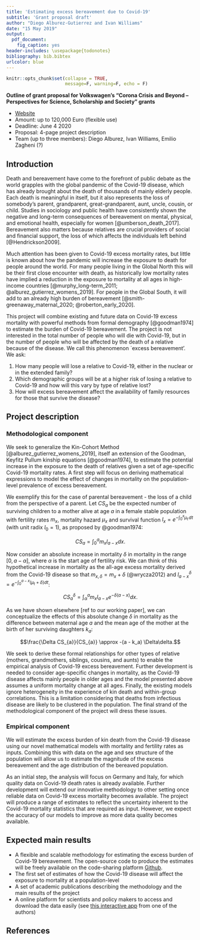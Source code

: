 ```yaml
---
title: 'Estimating excess bereavement due to Covid-19'
subtitle: 'Grant proposal draft'
author: "Diego Alburez-Gutierrez and Ivan Williams"
date: "15 May 2019"
output:
  pdf_document:
    fig_caption: yes
header-includes: \usepackage{todonotes}
bibliography: bib.bibtex
urlcolor: blue
---
```


```r
knitr::opts_chunk$set(collapse = TRUE,
                      message=F, warning=F, echo = F)
```

**Outline of grant proposal for Volkswagen's "Corona Crisis and Beyond – Perspectives for Science, Scholarship and Society" grants**

- [Website](https://www.volkswagenstiftung.de/en/funding/our-funding-portfolio-at-a-glance/corona-crisis-and-beyond-perspectives-for-science-scholarship-and-society)
- Amount: up to 120,000 Euro (flexible use)
- Deadline: June 4 2020
- Proposal: 4-page project description
- Team (up to three members): Diego Alburez, Ivan Williams, Emilio Zagheni (?)

## Introduction

Death and bereavement have come to the forefront of public debate as the world grapples with the global pandemic of the Covid-19 disease, which has already brought about the death of thousands of mainly elderly people. 
Each death is meaningful in itself, but it also represents the loss of somebody's parent, grandparent, great-grandparent, aunt, uncle, cousin, or child.
Studies in sociology and public health have consistently shown the negative and long-term consequences of bereavement on mental, physical, and emotional health, especially for women [@umberson_death_2017].
Bereavement also matters because relatives are crucial providers of social and financial support, the loss of which affects the individuals left behind [@Hendrickson2009].




Much attention has been given to Covid-19 excess mortality rates, but little is known about how the pandemic will increase the exposure to death for people around the world.
For many people living in the Global North this will be their first close encounter with death, as historically low mortality rates have implied a reduction in the exposure to mortality at all ages in high-income countries [@murphy_long-term_2011; @alburez_gutierrez_womens_2019].
For people in the Global South, it will add to an already high burden of bereavement [@smith-greenaway_maternal_2020; @roberton_early_2020].



This project will combine existing and future data on Covid-19 excess mortality with powerful methods from formal demography [@goodman1974] to estimate the burden of Covid-19 bereavement.
The project is not interested in the total number of people who will die with Covid-19, but in the number of people who will be affected by the death of a relative because of the disease.
We call this phenomenon `excess bereavement'.
We ask: 

   1. How many people will lose a relative to Covid-19, either in the nuclear or in the extended family? 
   1. Which demographic groups will be at a higher risk of losing a relative to Covid-19 and how will this vary by type of relative lost?
   1. How will excess bereavement affect the availability of family resources for those that survive the disease?

<!-- 2. What is the expected age distribution of the bereaved population? -->

## Project description

### Methodological component

We seek to generalize the Kin-Cohort Method [@alburez_gutierrez_womens_2019], itself an extension of the Goodman, Keyfitz Pullum kinship equations [@goodman1974], to estimate the potential increase in the exposure to the death of relatives given a set of age-specific Covid-19 mortality rates. 
A first step will focus on deriving mathematical expressions to model the effect of changes in mortality on the population-level prevalence of excess bereavement.

\todo[inline]{This comes from our working paper with Ivan}
We exemplify this for the case of parental bereavement - the loss of a child from the perspective of a parent. 
Let $CS_a$ be the expected number of surviving children to a mother alive at age $a$ in a female stable population with fertility rates $m_{x}$, mortality hazard $\mu_{x}$ and survival function $l_x=e^{-\int_{0}^{x}{\mu_t}\,dt}$ (with unit radix $l_0=1$), as proposed by @goodman1974:

$$CS_a = \int_{0}^a{m_{x}l_{a-x}dx}.$$

Now consider an absolute increase in mortality $\delta$ in mortality in the range $[0,a-\alpha]$, where $\alpha$ is the start age of fertility risk.
We can think of this hypothetical increase in mortality as the all-age excess mortality derived from the Covid-19 disease so that $m_{x,\delta}=m_{x}+\delta$ (@wrycza2012) and $l_{a-x}^\delta = e^{-\int_{0}^{a-x}{(\mu_t+\delta})dt}$:

$$CS_{a}^\delta = \int_{\alpha}^{a}m_{x} l_{a-x} e^{-\delta (a-x)} dx.$$

As we have shown elsewhere [ref to our working paper], we can conceptualize the effects of this absolute change $\delta$ in mortality as the difference between maternal age $a$ and the mean age of the mother at the birth of her surviving daughters $k_a$:

<!-- Si sacamos nuestro paper como pre-print, lo podemos citar aqui!! -->

$$\frac{\Delta CS_{a}}{CS_{a}} \approx -(a - k_a) \Delta\delta.$$


We seek to derive these formal relationships for other types of relative (mothers, grandmothers, siblings, cousins, and aunts) to enable the empirical analysis of Covid-19 excess bereavement. 
Further development is needed to consider age-specific changes in mortality, as the Covid-19 disease affects mainly people in older ages and the model presented above assumes a uniform mortality change at all ages.
Finally, the existing models ignore heterogeneity in the experience of kin death and within-group correlations.
This is a limitation considering that deaths from infectious disease are likely to be clustered in the population.
The final strand of the methodological component of the project will dress these issues.

### Empirical component

We will estimate the excess burden of kin death from the Covid-19 disease using our novel mathematical models with mortality and fertility rates as inputs.
Combining this with data on the age and sex structure of the population will allow us to estimate the magnitude of the excess bereavement and the age distribution of the bereaved population\footnote{`Excess' bereavement can be compared to a baseline counter-factual scenario using rates that exclude the excess mortality from Covid-19.}.



As an initial step, the analysis will focus on Germany and Italy, for which quality data on Covid-19 death rates is already available.
Further development will extend our innovative methodology to other setting once reliable data on Covid-19 excess mortality becomes available. 
The project will produce a range of estimates to reflect the uncertainty inherent to the Covid-19 mortality statistics that are required as input. 
However, we expect the accuracy of our models to improve as more data quality becomes available.



## Expected main results

- A flexible and scalable methodology for estimating the excess burden of Covid-19 bereavement. The open-source code to produce the estimates will be freely available on the code-sharing platform [Github](www.github.com).
- The first set of estimates of how the Covid-19 disease will affect the exposure to mortality at a population-level
- A set of academic publications describing the methodology and the main results of the project
- A online platform for scientists and policy makers to access and download the data easily (see [this interactive app](https://research-app.shinyapps.io/child_death_paa/) from one of the authors)

<!-- DIAGRAMA DE PARENTEZCO, DONDE EL EFECTO DE MORTALITYDAD ES LA FLECHA Y EL NODO EL NUMERO ESPERADO DE FAMILIARES -->


## References

